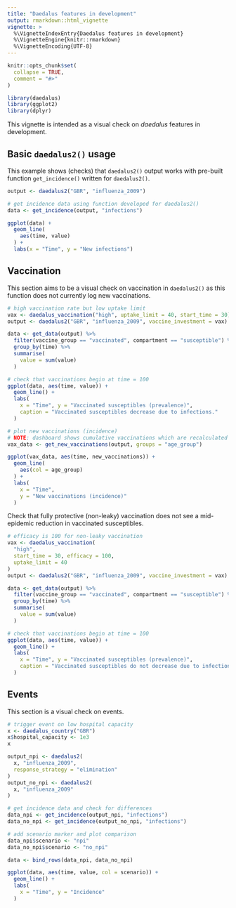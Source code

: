 ```yaml
---
title: "Daedalus features in development"
output: rmarkdown::html_vignette
vignette: >
  %\VignetteIndexEntry{Daedalus features in development}
  %\VignetteEngine{knitr::rmarkdown}
  %\VignetteEncoding{UTF-8}
---
```


```r
knitr::opts_chunk$set(
  collapse = TRUE,
  comment = "#>"
)
```

```r
library(daedalus)
library(ggplot2)
library(dplyr)
```

This vignette is intended as a visual check on _daedalus_ features in development.

## Basic `daedalus2()` usage

This example shows (checks) that `daedalus2()` output works with pre-built function `get_incidence()` written for `daedalus2()`.

```r
output <- daedalus2("GBR", "influenza_2009")

# get incidence data using function developed for daedalus2()
data <- get_incidence(output, "infections")

ggplot(data) +
  geom_line(
    aes(time, value)
  ) +
  labs(x = "Time", y = "New infections")
```

## Vaccination

This section aims to be a visual check on vaccination in `daedalus2()` as this function does not currently log new vaccinations.

```r
# high vaccination rate but low uptake limit
vax <- daedalus_vaccination("high", uptake_limit = 40, start_time = 30)
output <- daedalus2("GBR", "influenza_2009", vaccine_investment = vax)

data <- get_data(output) %>%
  filter(vaccine_group == "vaccinated", compartment == "susceptible") %>%
  group_by(time) %>%
  summarise(
    value = sum(value)
  )

# check that vaccinations begin at time = 100
ggplot(data, aes(time, value)) +
  geom_line() +
  labs(
    x = "Time", y = "Vaccinated susceptibles (prevalence)",
    caption = "Vaccinated susceptibles decrease due to infections."
  )

# plot new vaccinations (incidence)
# NOTE: dashboard shows cumulative vaccinations which are recalculated
vax_data <- get_new_vaccinations(output, groups = "age_group")

ggplot(vax_data, aes(time, new_vaccinations)) +
  geom_line(
    aes(col = age_group)
  ) +
  labs(
    x = "Time",
    y = "New vaccinations (incidence)"
  )
```

Check that fully protective (non-leaky) vaccination does not see a mid-epidemic reduction in vaccinated susceptibles.

```r
# efficacy is 100 for non-leaky vaccination
vax <- daedalus_vaccination(
  "high",
  start_time = 30, efficacy = 100,
  uptake_limit = 40
)
output <- daedalus2("GBR", "influenza_2009", vaccine_investment = vax)

data <- get_data(output) %>%
  filter(vaccine_group == "vaccinated", compartment == "susceptible") %>%
  group_by(time) %>%
  summarise(
    value = sum(value)
  )

# check that vaccinations begin at time = 100
ggplot(data, aes(time, value)) +
  geom_line() +
  labs(
    x = "Time", y = "Vaccinated susceptibles (prevalence)",
    caption = "Vaccinated susceptibles do not decrease due to infections."
  )
```

## Events

This section is a visual check on events.

```r
# trigger event on low hospital capacity
x <- daedalus_country("GBR")
x$hospital_capacity <- 1e3
x

output_npi <- daedalus2(
  x, "influenza_2009",
  response_strategy = "elimination"
)
output_no_npi <- daedalus2(
  x, "influenza_2009"
)

# get incidence data and check for differences
data_npi <- get_incidence(output_npi, "infections")
data_no_npi <- get_incidence(output_no_npi, "infections")

# add scenario marker and plot comparison
data_npi$scenario <- "npi"
data_no_npi$scenario <- "no_npi"

data <- bind_rows(data_npi, data_no_npi)

ggplot(data, aes(time, value, col = scenario)) +
  geom_line() +
  labs(
    x = "Time", y = "Incidence"
  )
```
